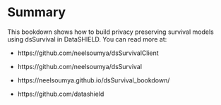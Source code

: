 # Summary

This bookdown shows how to build privacy preserving survival models using dsSurvival in DataSHIELD. You can read more at:


* https://github.com/neelsoumya/dsSurvivalClient

* https://github.com/neelsoumya/dsSurvival

* https://neelsoumya.github.io/dsSurvival_bookdown/

* https://github.com/datashield
